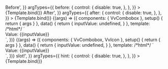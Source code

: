 
<Meta
	title="Components/Combobox/Slots"
	component={VvCombobox}
	args={defaultArgs}
	argTypes={argTypes}
/>

<Canvas>
	<Story
		name="Before"
		play={defaultTest}
		args={{
			before: '<div class="vv-badge vv-badge--sm uppercase">Before</vv-badge>',
		}}
		argTypes={{
			before: {
				control: {
					disable: true,
				},
			},
		}}
	>
		{Template.bind()}
	</Story>
</Canvas>

<Canvas>
	<Story
		name="After"
		play={defaultTest}
		args={{
			after: '<div class="vv-badge vv-badge--sm uppercase">After</vv-badge>',
		}}
		argTypes={{
			after: {
				control: {
					disable: true,
				},
			},
		}}
	>
		{Template.bind()}
	</Story>
</Canvas>

<Canvas>
	<Story
		name="Value"
		play={defaultTest}
		args={{
			multiple: true,
		}}
		argTypes={{
			value: {
				control: {
					disable: true,
				},
			},
		}}
	>
		{(args) => ({
			components: { VvCombobox },
			setup() {
				return { args }
			},
			data() {
				return {
					inputValue: undefined,
				}
			},
			template: /*html*/ `
				<vv-combobox v-bind="args" v-model="inputValue" :data-testData="inputValue" data-testId="element">
					<template #before v-if="args.before"><div class="pl-sm flex" v-html="args.before"></div></template>
					<template #hint v-if="args.hint"><span v-html="args.hint"></span></template>
					<template #after v-if="args.after"><div class="pr-sm flex" v-html="args.after"></div></template>
					<template #value="{ selectedOptions }">
						<div class="flex gap-xs">
							<div v-for="(option, index) in selectedOptions" :key="index" class="vv-badge vv-badge--sm uppercase">{{option}}</vv-badge>
						</div>
					</template>
				</vv-combobox>
				<div>Value: <span data-testId="value">{{inputValue}}</span></div> 
			`,
		})}
	</Story>
</Canvas>

<Canvas>
	<Story
		name="Option"
		play={defaultTest}
		args={{
			multiple: true,
		}}
		argTypes={{
			option: {
				control: {
					disable: true,
				},
			},
		}}
	>
		{(args) => ({
			components: { VvCombobox, VvIcon },
			setup() {
				return { args }
			},
			data() {
				return {
					inputValue: undefined,
				}
			},
			template: /*html*/ `
				<vv-combobox v-bind="args" v-model="inputValue" :data-testData="inputValue" data-testId="element">
					<template #before v-if="args.before"><div class="pl-sm flex" v-html="args.before"></div></template>
					<template #hint v-if="args.hint"><span v-html="args.hint"></span></template>
					<template #after v-if="args.after"><div class="pr-sm flex" v-html="args.after"></div></template>
					<template #option="{ option, selected }">
						<div class="flex items-center" :class="{ 'bg-brand text-white n-sm p-sm': selected }">
							<vv-icon :name="selected ? 'check-circle' : 'circle'" class="relative m-0 p-0" />
							<div class="flex-1 pl-sm">{{ option }}</div>
						</div>
					</template>
				</vv-combobox>
				<div>Value: <span data-testId="value">{{inputValue}}</span></div> 
			`,
		})}
	</Story>
</Canvas>

<Canvas>
	<Story
		name="Hint"
		play={defaultTest}
		args={{
			hint: 'Hint <em class="italic">slot!</em>',
		}}
		argTypes={{
			hint: {
				control: {
					disable: true,
				},
			},
		}}
	>
		{Template.bind()}
	</Story>
</Canvas>
